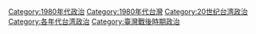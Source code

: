 [[Category:1980年代政治|Category:1980年代政治]]
[[Category:1980年代台灣|Category:1980年代台灣]]
[[Category:20世纪台湾政治|Category:20世纪台湾政治]]
[[Category:各年代台湾政治|Category:各年代台湾政治]]
[[Category:臺灣戰後時期政治|Category:臺灣戰後時期政治]]